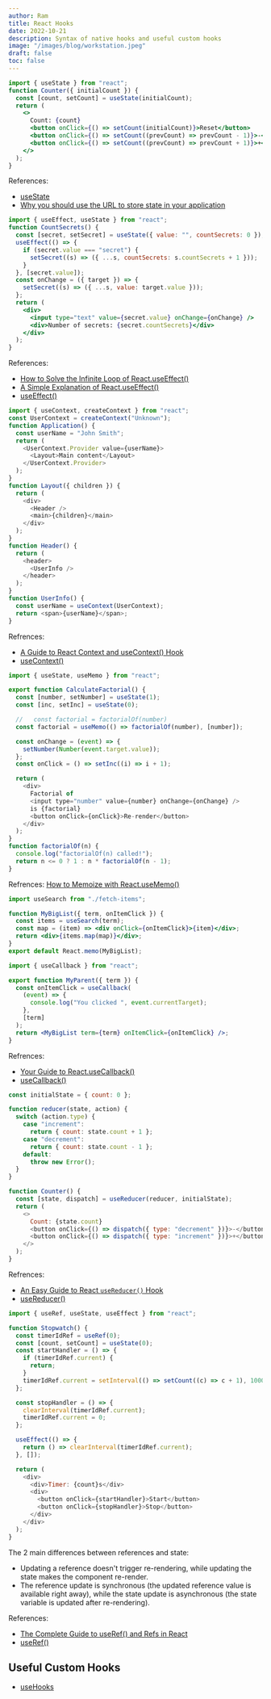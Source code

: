 ```yaml
---
author: Ram
title: React Hooks
date: 2022-10-21
description: Syntax of native hooks and useful custom hooks
image: "/images/blog/workstation.jpeg"
draft: false
toc: false
---
```



```jsx title="useState"
import { useState } from "react";
function Counter({ initialCount }) {
  const [count, setCount] = useState(initialCount);
  return (
    <>
      Count: {count}
      <button onClick={() => setCount(initialCount)}>Reset</button>
      <button onClick={() => setCount((prevCount) => prevCount - 1)}>-</button>
      <button onClick={() => setCount((prevCount) => prevCount + 1)}>+</button>
    </>
  );
}
```

References:

- [useState](https://reactjs.org/docs/hooks-reference.html#:~:text=Basic%20Hooks-,useState,-const%20%5Bstate%2C%20setState)
- [Why you should use the URL to store state in your application](https://juhanajauhiainen.com/posts/why-you-should-use-url-to-store-state-in-your-application)


```jsx title="useEffect"
import { useEffect, useState } from "react";
function CountSecrets() {
  const [secret, setSecret] = useState({ value: "", countSecrets: 0 });
  useEffect(() => {
    if (secret.value === "secret") {
      setSecret((s) => ({ ...s, countSecrets: s.countSecrets + 1 }));
    }
  }, [secret.value]);
  const onChange = ({ target }) => {
    setSecret((s) => ({ ...s, value: target.value }));
  };
  return (
    <div>
      <input type="text" value={secret.value} onChange={onChange} />
      <div>Number of secrets: {secret.countSecrets}</div>
    </div>
  );
}
```

References:

- [How to Solve the Infinite Loop of React.useEffect()](https://dmitripavlutin.com/react-useeffect-infinite-loop/)
- [A Simple Explanation of React.useEffect()](https://dmitripavlutin.com/react-useeffect-explanation/)
- [useEffect()](https://reactjs.org/docs/hooks-reference.html#useeffect)



```js title="useContext"
import { useContext, createContext } from "react";
const UserContext = createContext("Unknown");
function Application() {
  const userName = "John Smith";
  return (
    <UserContext.Provider value={userName}>
      <Layout>Main content</Layout>
    </UserContext.Provider>
  );
}
function Layout({ children }) {
  return (
    <div>
      <Header />
      <main>{children}</main>
    </div>
  );
}
function Header() {
  return (
    <header>
      <UserInfo />
    </header>
  );
}
function UserInfo() {
  const userName = useContext(UserContext);
  return <span>{userName}</span>;
}
```

Refrences:

- [A Guide to React Context and useContext() Hook](https://dmitripavlutin.com/react-context-and-usecontext/)
- [useContext()](https://reactjs.org/docs/hooks-reference.html#usecontext)



```js title='useMemo'
import { useState, useMemo } from "react";

export function CalculateFactorial() {
  const [number, setNumber] = useState(1);
  const [inc, setInc] = useState(0);

  //   const factorial = factorialOf(number)
  const factorial = useMemo(() => factorialOf(number), [number]);

  const onChange = (event) => {
    setNumber(Number(event.target.value));
  };
  const onClick = () => setInc((i) => i + 1);

  return (
    <div>
      Factorial of
      <input type="number" value={number} onChange={onChange} />
      is {factorial}
      <button onClick={onClick}>Re-render</button>
    </div>
  );
}
function factorialOf(n) {
  console.log("factorialOf(n) called!");
  return n <= 0 ? 1 : n * factorialOf(n - 1);
}
```

Refrences: [How to Memoize with React.useMemo()](https://dmitripavlutin.com/react-usememo-hook/)

```jsx title="useCallback"
import useSearch from "./fetch-items";

function MyBigList({ term, onItemClick }) {
  const items = useSearch(term);
  const map = (item) => <div onClick={onItemClick}>{item}</div>;
  return <div>{items.map(map)}</div>;
}
export default React.memo(MyBigList);
```

```jsx
import { useCallback } from "react";

export function MyParent({ term }) {
  const onItemClick = useCallback(
    (event) => {
      console.log("You clicked ", event.currentTarget);
    },
    [term]
  );
  return <MyBigList term={term} onItemClick={onItemClick} />;
}
```

Refrences:

- [Your Guide to React.useCallback()](https://dmitripavlutin.com/dont-overuse-react-usecallback/)
- [useCallback()](https://reactjs.org/docs/hooks-reference.html#usecallback)


```js title="useReducer"
const initialState = { count: 0 };

function reducer(state, action) {
  switch (action.type) {
    case "increment":
      return { count: state.count + 1 };
    case "decrement":
      return { count: state.count - 1 };
    default:
      throw new Error();
  }
}

function Counter() {
  const [state, dispatch] = useReducer(reducer, initialState);
  return (
    <>
      Count: {state.count}
      <button onClick={() => dispatch({ type: "decrement" })}>-</button>
      <button onClick={() => dispatch({ type: "increment" })}>+</button>
    </>
  );
}
```

Refrences:

- [An Easy Guide to React `useReducer()` Hook](https://dmitripavlutin.com/react-usereducer/)
- [useReducer()](https://reactjs.org/docs/hooks-reference.html#usereducer)


```js title="useRef"
import { useRef, useState, useEffect } from "react";

function Stopwatch() {
  const timerIdRef = useRef(0);
  const [count, setCount] = useState(0);
  const startHandler = () => {
    if (timerIdRef.current) {
      return;
    }
    timerIdRef.current = setInterval(() => setCount((c) => c + 1), 1000);
  };

  const stopHandler = () => {
    clearInterval(timerIdRef.current);
    timerIdRef.current = 0;
  };

  useEffect(() => {
    return () => clearInterval(timerIdRef.current);
  }, []);

  return (
    <div>
      <div>Timer: {count}s</div>
      <div>
        <button onClick={startHandler}>Start</button>
        <button onClick={stopHandler}>Stop</button>
      </div>
    </div>
  );
}
```

The 2 main differences between references and state:

- Updating a reference doesn't trigger re-rendering, while updating the state makes the component re-render.
- The reference update is synchronous (the updated reference value is available right away), while the state update is asynchronous (the state variable is updated after re-rendering).

References:

- [The Complete Guide to useRef() and Refs in React](https://dmitripavlutin.com/react-useref-guide/)
- [useRef()](https://reactjs.org/docs/hooks-reference.html#useref)

## Useful Custom Hooks

- [useHooks](https://usehooks.com/)
